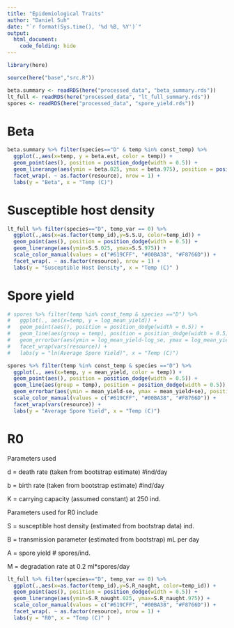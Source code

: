 ```yaml
---
title: "Epidemiological Traits"
author: "Daniel Suh"
date: "`r format(Sys.time(), '%d %B, %Y')`"
output: 
  html_document:
    code_folding: hide
---
```


```r
library(here)

source(here("base","src.R"))
```

```r
beta.summary <- readRDS(here("processed_data", "beta_summary.rds"))
lt_full <- readRDS(here("processed_data", "lt_full_summary.rds"))
spores <- readRDS(here("processed_data", "spore_yield.rds"))
```

# Beta

```r
beta.summary %>% filter(species=="D" & temp %in% const_temp) %>% 
  ggplot(.,aes(x=temp, y = beta.est, color = temp)) +
  geom_point(aes(), position = position_dodge(width = 0.5)) + 
  geom_linerange(aes(ymin = beta.025, ymax = beta.975), position = position_dodge(width = 0.5)) + 
  facet_wrap(. ~ as.factor(resource), nrow = 1) + 
  labs(y = "Beta", x = "Temp (C)")

```

<!-- Exposure dose, time, and volume were meant to be consistent across all treatments which means that Beta should end up as a function of the probability of infection. As expected, the patterns in Beta and probabilities of infection match well. -->

<!-- ```{r} -->
<!-- prevalence <- readRDS(here("processed_data", "prevalence.rds")) -->
<!-- ``` -->

<!-- ```{r} -->
<!-- prevalence %>% filter(temp %in% const_temp & species =="D") %>% -->
<!--   ggplot(.,aes(x=ID, y = prev, group = temp, color = temp))  + -->
<!--   geom_point(aes(), position = position_dodge(width = 0.5)) +  -->
<!--   geom_errorbar(aes(ymin = conf$lower, ymax = conf$upper), position = position_dodge(width = 0.5)) + -->
<!--   theme_minimal() + labs(title = "Probability of Infection") -->
<!-- ``` -->

# Susceptible host density

```r
lt_full %>% filter(species=="D", temp_var == 0) %>% 
  ggplot(.,aes(x=as.factor(temp_id),y=S.S.U, color=temp_id)) + 
  geom_point(aes(), position = position_dodge(width = 0.5)) + 
  geom_linerange(aes(ymin=S.S.025, ymax=S.S.975)) + 
  scale_color_manual(values = c("#619CFF", "#00BA38", "#F8766D")) + 
  facet_wrap(. ~ as.factor(resource), nrow = 1) + 
  labs(y = "Susceptible Host Density", x = "Temp (C)" )

```

# Spore yield

```r
# spores %>% filter(temp %in% const_temp & species =="D") %>%  
#   ggplot(., aes(x=temp, y = log_mean_yield)) + 
#   geom_point(aes(), position = position_dodge(width = 0.5)) + 
#   geom_line(aes(group = temp), position = position_dodge(width = 0.5)) +
#   geom_errorbar(aes(ymin = log_mean_yield-log_se, ymax = log_mean_yield+log_se), position = position_dodge(width = 0.5)) +
#   facet_wrap(vars(resource)) + 
#   labs(y = "ln(Average Spore Yield)", x = "Temp (C)")

spores %>% filter(temp %in% const_temp & species =="D") %>%  
  ggplot(., aes(x=temp, y = mean_yield, color = temp)) + 
  geom_point(aes(), position = position_dodge(width = 0.5)) + 
  geom_line(aes(group = temp), position = position_dodge(width = 0.5)) +
  geom_errorbar(aes(ymin = mean_yield-se, ymax = mean_yield+se), position = position_dodge(width = 0.5)) +
  scale_color_manual(values = c("#619CFF", "#00BA38", "#F8766D")) + 
  facet_wrap(vars(resource)) + 
  labs(y = "Average Spore Yield", x = "Temp (C)")
```


# R0

Parameters used

d = death rate (taken from bootstrap estimate) #ind/day

b = birth rate (taken from bootstrap estimate) #ind/day

K = carrying capacity (assumed constant) at 250 ind.


Parameters used for R0 include

S = susceptible host density (estimated from bootstrap data) ind.

B = transmission parameter (estimated from bootstrap) mL per day

A = spore yield # spores/ind.

M = degradation rate at 0.2 ml*spores/day


```r
lt_full %>% filter(species=="D", temp_var == 0) %>% 
  ggplot(.,aes(x=as.factor(temp_id),y=S.R_naught, color=temp_id)) + 
  geom_point(aes(), position = position_dodge(width = 0.5)) + 
  geom_linerange(aes(ymin=S.R_naught.025, ymax=S.R_naught.975)) + 
  scale_color_manual(values = c("#619CFF", "#00BA38", "#F8766D")) + 
  facet_wrap(. ~ as.factor(resource), nrow = 1) + 
  labs(y = "R0", x = "Temp (C)" )
```

